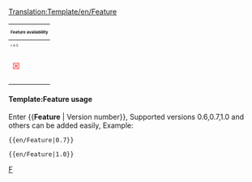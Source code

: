 <noinclude>[[Translation:Template/en/Feature]]</noinclude><includeonly>
{| align="center"  width="300" style="font-size:200%;text-align:center;"
|-
! colspan="6" style="font-size:50%" |Feature availability
|-
|style="font-size:40%"|< 0.5
|style="font-size:40%"|0.5
|style="font-size:40%"|0.6
|style="font-size:40%"|0.7
|style="font-size:40%"|1.0
|style="font-size:40%"|Nightly
|-
| style="color:red"|&#9746;
| style="color:red"|&#9746;
| style="color:{{#switch: {{{1|}}}|0.7=red|1.0=red|green}}"| {{#switch: {{{1|}}}| 0.7=&#9746; | 1.0=&#9746; | &#9745;}}
| style="color:{{#switch: {{{1|}}}|1.0=red|green}}" | {{#switch: {{{1|}}}| 1.0=&#9746; | &#9745;}}
| style="color:{{#switch: {{{1|}}}|green}}" | &#9745;
| style="color:green"|&#9745;
|-
|}</includeonly><noinclude>

====Template:Feature usage====
Enter <nowiki>{{</nowiki>'''Feature'''<nowiki> | Version number}}</nowiki>, Supported versions 0.6,0.7,1.0 and others can be added easily, Example:
<pre>{{en/Feature|0.7}}</pre>
{{en/Feature|0.7}}
<pre>{{en/Feature|1.0}}</pre>
{{en/Feature|1.0}}

[[Category:en/Templates|F]]
</noinclude>